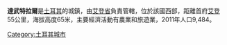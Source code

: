 '''達武特拉爾'''是[[土耳其|土耳其]]的城鎮，由[[艾登省|艾登省]]負責管轄，位於該國西部，距離首府[[艾登_(土耳其)|艾登]]55公里，海拔高度65米，主要經濟活動有農業和旅遊業，2011年人口9,484。

{{Turkey-geo-stub}}
[[Category:土耳其城市|Category:土耳其城市]]